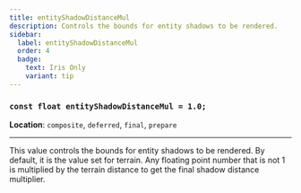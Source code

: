 ```yaml
---
title: entityShadowDistanceMul
description: Controls the bounds for entity shadows to be rendered.
sidebar:
  label: entityShadowDistanceMul
  order: 4
  badge:
    text: Iris Only
    variant: tip
---
```


### `const float entityShadowDistanceMul = 1.0;`

**Location**: `composite`, `deferred`, `final`, `prepare`

---

This value controls the bounds for entity shadows to be rendered. By default, it is the value set for terrain. Any floating point number that is not 1 is multiplied by the terrain distance to get the final shadow distance multiplier.